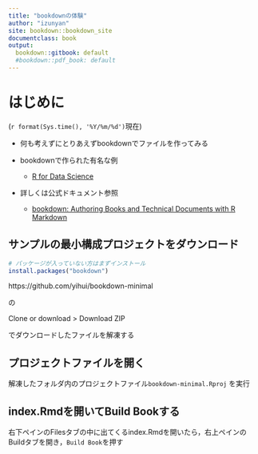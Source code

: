 ---
title: "bookdownの体験"
author: "izunyan"
site: bookdown::bookdown_site
documentclass: book
output:
  bookdown::gitbook: default
  #bookdown::pdf_book: default
---
# はじめに {-}

(`r format(Sys.time(), '%Y/%m/%d')`現在)

* 何も考えずにとりあえずbookdownでファイルを作ってみる
  
* bookdownで作られた有名な例
  - [R for Data Science](https://r4ds.had.co.nz/)

* 詳しくは公式ドキュメント参照
  - [bookdown: Authoring Books and Technical Documents with R Markdown](https://bookdown.org/yihui/bookdown/)

## サンプルの最小構成プロジェクトをダウンロード {-}

```{r eval=FALSE}
# パッケージが入っていない方はまずインストール
install.packages("bookdown")
```

https://github.com/yihui/bookdown-minimal

の

Clone or download > Download ZIP

でダウンロードしたファイルを解凍する

## プロジェクトファイルを開く {-}

解凍したフォルダ内のプロジェクトファイル`bookdown-minimal.Rproj` を実行

## index.Rmdを開いてBuild Bookする {-}

右下ペインのFilesタブの中に出てくるindex.Rmdを開いたら，右上ペインのBuildタブを開き，`Build Book`を押す
